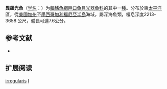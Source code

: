 {{Speciesbox
| name = 異頜光魚
| status = LC
| status_system = IUCN3.1
| image = 
| genus = Ichthyococcus
| species = irregularis
| authority = Rechnitzer & Böhlke, 1958
| synonyms = 
}}

'''異頜光魚'''（[[学名|学名]]：{{lang|la|''Ichthyococcus irregularis''}}）为[[輻鰭魚綱|輻鰭魚綱]][[巨口鱼目|巨口鱼目]][[光器鱼科|光器鱼科]]的其中一[[種|種]]。分布於東[[太平洋|太平洋]]區，從[[美國|美國]][[加州|加州]]至[[墨西哥|墨西哥]][[加利福尼亞半島|加利福尼亞半島]]海域，屬深海魚類，棲息深度2213-3658 公尺，體長可達7.6公分。

== 参考文献 ==
{{refbegin}}
*{{FishBase_species|genus=Ichthyococcus|species=irregularis|year=2012|month=2}}
{{refend}}

== 扩展阅读 ==
{{refbegin}}
{{wikispecies-inline|Ichthyococcus irregularis|異頜光魚}}
{{refend}}
{{Taxonbar|from=Q1109713}}

[[Category:頜光魚屬|irregularis]]
[[Category:1958年描述的魚類|I]]